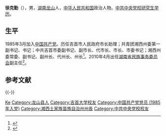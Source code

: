 {{Otheruses|other=名为徐克勤的其他人物|徐克勤}}

'''徐克勤'''（{{bd|1963年|4月||catIdx=X徐}}），男，[[湖南|湖南]][[龙山县|龙山]]人，[[中华人民共和国|中华人民共和国]]政治人物。[[中共中央党校|中共中央党校]][[研究生学历|研究生学历]]。

== 生平 ==
1985年3月加入[[中国共产党|中国共产党]]。历任吉首市人民政府市长助理；共青团湘西州委第一副书记、书记；中共吉首市委副书记、副市长、代市长、市长、市委书记；湘西州委常委、副书记、副州长、代州长、州长<ref>{{cite web|url=http://leaders.people.com.cn/GB/6643995.html|title=徐克勤同志简历|website=人民网|access-date=2012-02-03|archive-date=2016-03-04|archive-url=https://web.archive.org/web/20160304084234/http://leaders.people.com.cn/GB/6643995.html}}</ref>。2010年4月出任[[湖南省民族事务委员会|湖南省民族事务委员会]]副主任<ref>{{Cite web |url=http://www.hunanmw.gov.cn/?About/Url45/Info93/ |title=湖南省民族宗教事务委员会 |access-date=2020-02-24 |archive-url=https://web.archive.org/web/20181010095852/http://www.hunanmw.gov.cn/?About%2FUrl45%2FInfo93%2F |archive-date=2018-10-10 |dead-url=yes }}</ref>。

== 参考文献 ==
{{Reflist}}

{{-}}
{{start box}}
{{s-gov}}
{{s-before|[[杜崇烟|杜崇烟]]}}
{{s-title|[[湘西土家族苗族自治州人民政府|湘西土家族苗族自治州人民政府]]州长|2007年12月－2008年11月}}
{{s-after|[[叶红专|叶红专]]}}
{{s-before|[[龙友芳|龙友芳]]}}
{{s-title|[[吉首市人民政府|吉首市人民政府]]市长|1995年6月－2001年}}
{{s-after|[[张官仁|张官仁]]}}
{{s-ppo}}
{{s-before|[[龙颂江|龙颂江]]}}
{{s-title|[[中国共产党吉首市委员会|中国共产党吉首市委员会]]书记|2000年9月－2006年11月}}
{{s-after|[[彭武长|彭武长]]}}
{{s-civ}}
{{s-before|[[田福德|田福德]]}}
{{s-title|[[中国共产主义青年团|中国共产主义青年团]]湘西土家族苗族自治州委员会书记|1994年－1995年6月}}
{{s-after|[[石玉|石　玉]]}}
{{end box}}

{{湖南省湘西州正职领导人}}

{{Authority control}}
{{DEFAULTSORT:Xu keqin}}
[[Category:徐姓|Ke]]
[[Category:龙山县人|Category:龙山县人]]
[[Category:吉首大学校友|Category:吉首大学校友]]
[[Category:中国共产党党员_(1985年入党)|Category:中国共产党党员 (1985年入党)]]
[[Category:湘西土家族苗族自治州州長|Category:湘西土家族苗族自治州州長]]
[[Category:中共中央党校校友|Category:中共中央党校校友]]

{{china-poli-bio-stub}}